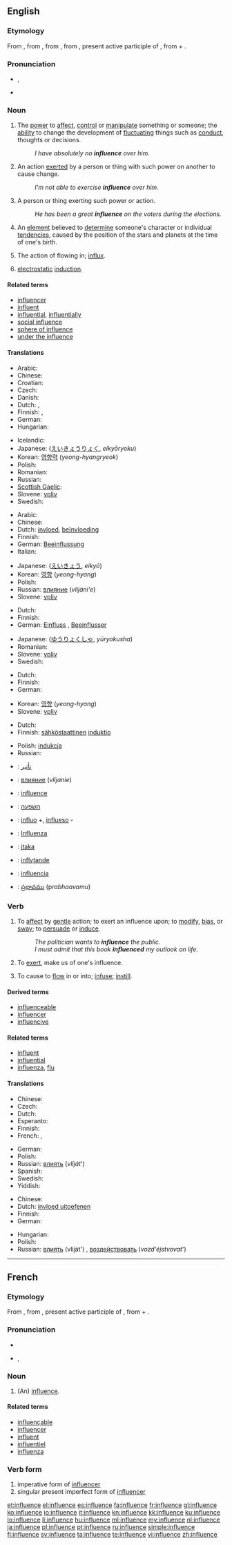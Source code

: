 ==English==
{{wikipedia}}
{{rank|lips|donations|George|666|influence|March|whatever|reach}}

===Etymology===
From {{etyl|enm|en}}, from {{etyl|fro|en}} {{term|influence||lang=fro|emanation from the stars affecting one's fate}}, from {{etyl|ML.}} {{term|influentia|īnfluentia|lang=la}}, from {{etyl|la|en}} {{term|influens|īnfluēns|lang=la|flowing in}}, present active participle of {{term|influo|īnfluō|lang=la|flow into}}, from {{term|in-||lang=la|in-}} + {{term|fluo|fluō|lang=la|flow}}.

===Pronunciation===
* {{IPA|/ˈɪn.flu.əns/}}, {{SAMPA|/"In.flu.@ns/}}
* {{audio|en-us-influence.ogg|Audio (US)}}

===Noun===
{{en-noun|s|-}}

# The [[power]] to [[affect]], [[control]] or [[manipulate]] something or someone; the [[ability]] to change the development of [[fluctuate|fluctuating]] things such as [[conduct]], thoughts or decisions.
#: ''I have absolutely no '''influence''' over him.''
# An action [[exert]]ed by a person or thing with such power on another to cause change.
#: ''I'm not able to exercise '''influence''' over him.''
# A person or thing exerting such power or action.
#: ''He has been a great '''influence''' on the voters during the elections.''
# {{astrology}} An [[element]] believed to [[determine]] someone's character or individual [[tendency|tendencies]], caused by the position of the stars and planets at the time of one's birth.
# {{obsolete}} The action of flowing in; [[influx]].
# {{electricity}} [[electrostatic]] [[induction]].

====Related terms====
* [[influencer]]
* [[influent]]
* [[influential]], [[influentially]]
* [[social influence]]
* [[sphere of influence]]
* [[under the influence]]

====Translations====
{{trans-top|power to affect, control or manipulate}}
* Arabic: {{t|ar|نفوذ|m|tr=nafuudh}}
* Chinese: {{zh-tsp|影響|影响|yǐngxiǎng}}
* Croatian: {{t-|hr|utjecaj}}
* Czech: {{t-|cs|vliv|m}}
* Danish: {{t|da|indflydelse}}
* Dutch: {{t+|nl|invloed}}, {{t-|nl|impact}}
* Finnish: {{t+|fi|vaikutus}}, {{t-|fi|vaikutusvalta}}
* German: {{t+|de|Einfluss|m}}
* Hungarian: {{t+|hu|befolyás}}
{{trans-mid}}
* Icelandic: {{t+|is|áhrif}}
* Japanese: {{Jpan|[[影響く]]}} ([[えいきょうりょく]], ''eikyōryoku'')
* Korean: [[영향력]] (''yeong-hyangryeok'')
* Polish: {{t+|pl|wpływ|m}}
* Romanian: {{t|ro|influență|f}}
* Russian: {{t+|ru|влияние|n|tr=vlijánije}}
* [[Scottish Gaelic]]: {{t-|gd|cumhachd|m|f|xs=Scottish Gaelic}}
* Slovene: [[vpliv]] {{m}}
* Swedish: {{t|sv|inflytande|n}}
{{trans-bottom}}

{{trans-top|action exerted by a person or thing with power to cause change}}
* Arabic: {{t|ar|تأثير|m|tr=ta'shiir}}
* Chinese: {{zh-tsp|影響|影响|yǐngxiǎng}}
* Dutch: [[invloed]], [[beïnvloeding]]
* Finnish: {{t+|fi|vaikutus}}
* German: [[Beeinflussung]] {{f}}
* Italian: {{t+|it|influenza|f}}
{{trans-mid}}
* Japanese: {{Jpan|[[影響]]}} ([[えいきょう]], ''eikyō'')
* Korean: [[영향]] (''yeong-hyang'')
* Polish: {{t+|pl|wpływ|m}}
* Russian: [[влияние]] (''vlijáni'e'') {{n}}
* Slovene: [[vpliv]] {{m}}
{{trans-bottom}}

{{trans-top|person or thing exerting such power or action}}
* Dutch: {{t+|nl|invloed}}
* Finnish: {{t-|fi|vaikuttaja}}
* German: [[Einfluss]] {{m}}, [[Beeinflusser]] {{m}}
{{trans-mid}}
* Japanese: {{Jpan|[[有力者]]}} ([[ゆうりょくしゃ]], ''yūryokusha'')
* Romanian: {{t|ro|influențător|m|n}}
* Slovene: [[vpliv]] {{m}}
* Swedish: {{t|sv|inflytande|n}}
{{trans-bottom}}

{{trans-top|(''astrology'') element determining someone's character or individual tendencies}}
* Dutch: {{t+|nl|invloed}}
* Finnish: {{t+|fi|vaikutus}}
* German: {{t+|de|Einfluss|m}}
{{trans-mid}}
* Korean: [[영향]] (''yeong-hyang'')
* Slovene: [[vpliv]] {{m}}
{{trans-bottom}}

{{trans-see|action of flowing in; influx|influx}}

{{trans-top|electrostatic induction}}
* Dutch: {{t+|nl|inductie}}
* Finnish: [[sähköstaattinen]] [[induktio]]
{{trans-mid}}
* Polish: [[indukcja]] {{f}}
* Russian: {{t+|ru|индукция|f|tr=''indúkcija''}}
{{trans-bottom}}

{{checktrans-top}}
* {{ttbc|Arabic}}: [[تأثير]]
* {{ttbc|Bulgarian}}: [[влияние]] (''vlijanie'') {{n}}
* {{ttbc|French}}: [[#French|influence]]
* {{ttbc|Hebrew}}: [[השפעה]] {{f}}
* {{ttbc|Ido}}: [[influo]] +, [[influeso]] -
* {{ttbc|Italian}}: [[Influenza]]
* {{ttbc|Lithuanian}}: [[įtaka]] {{f}}
* {{ttbc|Swedish}}: [[inflytande]] {{n}}
* {{ttbc|Spanish}}: [[influencia]] {{f}}
* {{ttbc|Telugu}}: [[ప్రభావము]] (p''rabhaavamu'')
{{trans-bottom}}

===Verb===
{{en-verb|influenc|es}}

# {{transitive}} To [[affect]] by [[gentle]] action; to exert an influence upon; to [[modify]], [[bias]], or [[sway]]; to [[persuade]] or [[induce]].
#: ''The politician wants to '''influence''' the public.''
#: ''I must admit that this book '''influenced''' my outlook on life.''
# {{intransitive}} To [[exert]], make us of one's influence.
# {{context|transitive|obsolete}} To cause to [[flow]] in or into; [[infuse]]; [[instill]].

====Derived terms====
* [[influenceable]]
* [[influencer]]
* [[influencive]]

====Related terms====
* [[influent]]
* [[influential]]
* [[influenza]], [[flu]]

====Translations====
{{trans-top|to exert an influence upon}}
* Chinese: {{zh-tsp|影響|影响|yǐngxiǎng}}
* Czech: {{t-|cs|ovlivnit}}
* Dutch: {{t-|nl|beïnvloeden}}
* Esperanto: {{t-|eo|influi|xs=Esperanto}}
* Finnish: {{t+|fi|vaikuttaa}}
* French: {{t+|fr|influencer}}, {{t+|fr|influer}}
{{trans-mid}}
* German: {{t+|de|beeinflussen}}
* Polish: {{t+|pl|wpływać}}
* Russian: [[влиять]] (''vliját''') {{impf}}
* Spanish: {{t-|es|influir}}
* Swedish: {{t|sv|påverka}}
* Yiddish: {{t-|yi|באַאײַנפֿלוסן|sc=yi-Hebr|xs=Yiddish}}
{{trans-bottom}}

{{trans-top|(''intransitive'') to exert influence}}
* Chinese: {{zh-tsp|影響|影响|yǐngxiǎng}}
* Dutch: [[invloed uitoefenen]]
* Finnish: {{t+|fi|vaikuttaa}}
* German: {{t+|de|beeinflussen}}
{{trans-mid}}
* Hungarian: {{t+|hu|befolyásol}}
* Polish: {{t+|pl|wpływać}}
* Russian: [[влиять]] (vliját') {{impf}}, [[воздействовать]] (''vozd'éjstvovat''') {{impf}}
{{trans-bottom}}

----

==French==

===Etymology===
From {{etyl|ML.|fr}} {{term|influentia|īnfluentia|lang=la}}, from {{etyl|la|fr}} {{term|influens|īnfluēns|lang=la|flowing in}}, present active participle of {{term|influo|īnfluō|lang=la|flow into}}, from {{term|in-||lang=la|in-}} + {{term|fluo|fluō|lang=la|flow}}.

===Pronunciation===
* {{audio|Fr-influence.ogg|audio}}
* {{IPA|lang=fr|/ɛ̃.fly.ɑ̃s/}}, {{SAMPA|/E~.fly.A~s/}}

===Noun===
{{fr-noun|m}}

# (An) [[#English|influence]].

====Related terms====
* [[influençable]]
* [[influencer]]
* [[influent]]
* [[influentiel]]
* [[influenza]]

===Verb form===
{{infl|fr|verb form}}

# imperative form of [[influencer]]
# singular present imperfect form of [[influencer]]

[[et:influence]]
[[el:influence]]
[[es:influence]]
[[fa:influence]]
[[fr:influence]]
[[gl:influence]]
[[ko:influence]]
[[io:influence]]
[[it:influence]]
[[kn:influence]]
[[kk:influence]]
[[ku:influence]]
[[lo:influence]]
[[li:influence]]
[[hu:influence]]
[[ml:influence]]
[[my:influence]]
[[nl:influence]]
[[ja:influence]]
[[pl:influence]]
[[pt:influence]]
[[ru:influence]]
[[simple:influence]]
[[fi:influence]]
[[sv:influence]]
[[ta:influence]]
[[te:influence]]
[[vi:influence]]
[[zh:influence]]